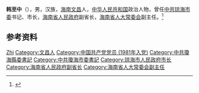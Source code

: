 '''韩至中'''（{{bd|1941年|9月|}}），男，汉族，[[海南|海南]][[文昌|文昌]]人，[[中华人民共和国|中华人民共和国]]政治人物，曾任[[中共琼海市委|中共琼海市委]]书记、市长，[[海南省人民政府|海南省人民政府]]副省长，[[海南省人大常委会|海南省人大常委会]]副主任。<ref>{{Cite web|title=韩至中辞去海南省三届人大常委会副主任职务|url=https://www.hi.chinanews.com/hnnew/2007-02-07/71168.html|accessdate=2020-07-13|work=中新海南网|archiveurl=https://web.archive.org/web/20200713052607/https://www.hi.chinanews.com/hnnew/2007-02-07/71168.html|archivedate=2020-07-13}}</ref>

== 参考资料 ==
{{reflist}}

{{中国人物小作品}}

{{Authority control}}
{{DEFAULTSORT:Han韩}}
[[Category:韩姓|Zhi]]
[[Category:文昌人|Category:文昌人]]
[[Category:中国共产党党员_(1981年入党)|Category:中国共产党党员 (1981年入党)]]
[[Category:中共瓊海縣委書記|Category:中共瓊海縣委書記]]
[[Category:中共瓊海市委書記|Category:中共瓊海市委書記]]
[[Category:琼海市人民政府市长|Category:琼海市人民政府市长]]
[[Category:海南省人民政府副省长|Category:海南省人民政府副省长]]
[[Category:海南省人大常委会副主任|Category:海南省人大常委会副主任]]